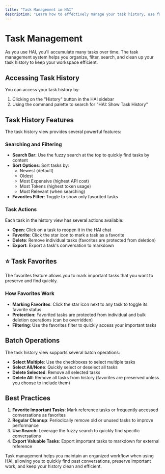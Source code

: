 ```yaml
---
title: "Task Management in HAI"
description: "Learn how to effectively manage your task history, use favorites, and organize your work in HAI."
---
```


# Task Management

As you use HAI, you'll accumulate many tasks over time. The task management system helps you organize, filter, search, and clean up your task history to keep your workspace efficient.

## Accessing Task History

You can access your task history by:

1. Clicking on the "History" button in the HAI sidebar
2. Using the command palette to search for "HAI: Show Task History"

## Task History Features

The task history view provides several powerful features:

### Searching and Filtering

- **Search Bar**: Use the fuzzy search at the top to quickly find tasks by content
- **Sort Options**: Sort tasks by:
    - Newest (default)
    - Oldest
    - Most Expensive (highest API cost)
    - Most Tokens (highest token usage)
    - Most Relevant (when searching)
- **Favorites Filter**: Toggle to show only favorited tasks

### Task Actions

Each task in the history view has several actions available:

- **Open**: Click on a task to reopen it in the HAI chat
- **Favorite**: Click the star icon to mark a task as a favorite
- **Delete**: Remove individual tasks (favorites are protected from deletion)
- **Export**: Export a task's conversation to markdown

## ⭐ Task Favorites

The favorites feature allows you to mark important tasks that you want to preserve and find quickly.

### How Favorites Work

- **Marking Favorites**: Click the star icon next to any task to toggle its favorite status
- **Protection**: Favorited tasks are protected from individual and bulk deletion operations (can be overridden)
- **Filtering**: Use the favorites filter to quickly access your important tasks

## Batch Operations

The task history view supports several batch operations:

- **Select Multiple**: Use the checkboxes to select multiple tasks
- **Select All/None**: Quickly select or deselect all tasks
- **Delete Selected**: Remove all selected tasks
- **Delete All**: Remove all tasks from history (favorites are preserved unless you choose to include them)

## Best Practices

1. **Favorite Important Tasks**: Mark reference tasks or frequently accessed conversations as favorites
2. **Regular Cleanup**: Periodically remove old or unused tasks to improve performance
3. **Use Search**: Leverage the fuzzy search to quickly find specific conversations
4. **Export Valuable Tasks**: Export important tasks to markdown for external reference

Task management helps you maintain an organized workflow when using HAI, allowing you to quickly find past conversations, preserve important work, and keep your history clean and efficient.
